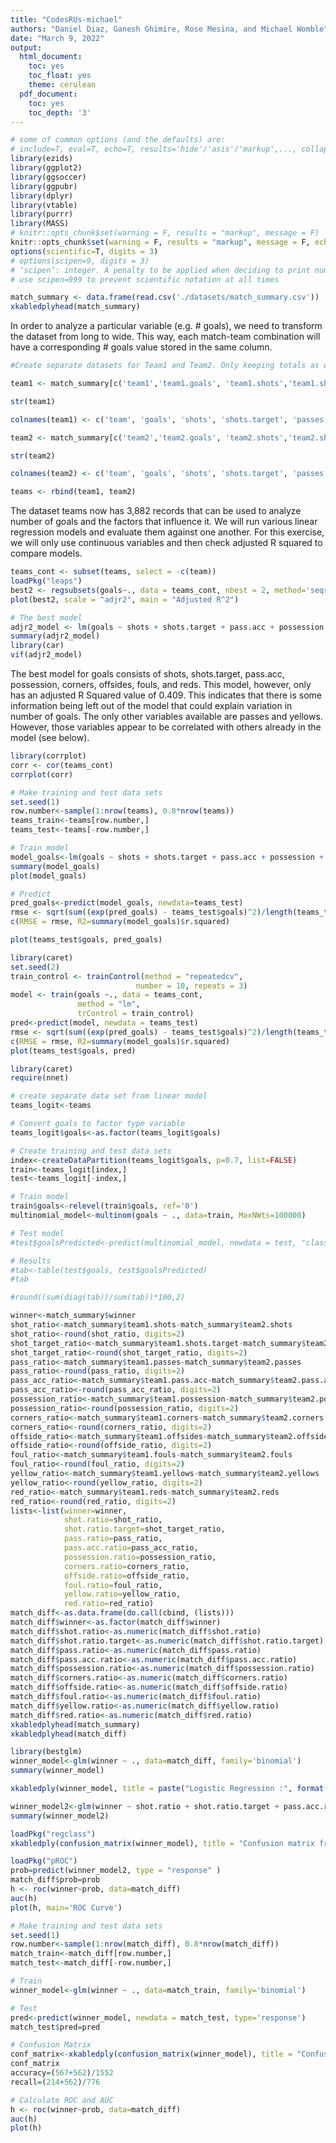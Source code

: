 ```yaml
---
title: "CodesRUs-michael"
authors: "Daniel Diaz, Ganesh Ghimire, Rose Mesina, and Michael Womble"
date: "March 9, 2022"
output:
  html_document:
    toc: yes
    toc_float: yes
    theme: cerulean
  pdf_document:
    toc: yes
    toc_depth: '3'
---
```


```r
# some of common options (and the defaults) are: 
# include=T, eval=T, echo=T, results='hide'/'asis'/'markup',..., collapse=F, warning=T, message=T, error=T, cache=T, fig.width=6, fig.height=4, fig.dim=c(6,4) #inches, fig.align='left'/'center','right', 
library(ezids)
library(ggplot2)
library(ggsoccer)
library(ggpubr)
library(dplyr)
library(vtable)
library(purrr)
library(MASS)
# knitr::opts_chunk$set(warning = F, results = "markup", message = F)
knitr::opts_chunk$set(warning = F, results = "markup", message = F, echo=F)
options(scientific=T, digits = 3) 
# options(scipen=9, digits = 3) 
# ‘scipen’: integer. A penalty to be applied when deciding to print numeric values in fixed or exponential notation.  Positive values bias towards fixed and negative towards scientific notation: fixed notation will be preferred unless it is more than ‘scipen’ digits wider.
# use scipen=999 to prevent scientific notation at all times
```

```r
match_summary <- data.frame(read.csv('./datasets/match_summary.csv'))
xkabledplyhead(match_summary)
```

In order to analyze a particular variable (e.g. # goals), we need to transform the dataset from long to wide. This way, each match-team combination will have a corresponding # goals value stored in the same column.

```r

#Create separate datasets for Team1 and Team2. Only keeping totals as well as the relevant team's stats

team1 <- match_summary[c('team1','team1.goals', 'team1.shots','team1.shots.target','team1.passes','team1.pass.acc','team1.possession','team1.corners','team1.offsides','team1.fouls','team1.yellows','team1.reds')]

str(team1)

colnames(team1) <- c('team', 'goals', 'shots', 'shots.target', 'passes','pass.acc', 'possession', 'corners', 'offsides', 'fouls', 'yellows', 'reds')

team2 <- match_summary[c('team2','team2.goals', 'team2.shots','team2.shots.target','team2.passes','team2.pass.acc','team2.possession','team2.corners','team2.offsides','team2.fouls','team2.yellows','team2.reds')]

str(team2)

colnames(team2) <- c('team', 'goals', 'shots', 'shots.target', 'passes','pass.acc', 'possession', 'corners', 'offsides', 'fouls', 'yellows', 'reds')

teams <- rbind(team1, team2)

```

The dataset teams now has 3,882 records that can be used to analyze number of goals and the factors that influence it. We will run various linear regression models and evaluate them against one another. For this exercise, we will only use continuous variables and then check adjusted R squared to compare models.

```r

teams_cont <- subset(teams, select = -c(team))
loadPkg("leaps")
best2 <- regsubsets(goals~., data = teams_cont, nbest = 2, method='seqrep')
plot(best2, scale = "adjr2", main = "Adjusted R^2")

# The best model
adjr2_model <- lm(goals ~ shots + shots.target + pass.acc + possession + corners + offsides + fouls + reds, data = teams_cont)
summary(adjr2_model)
library(car)
vif(adjr2_model)
```

The best model for goals consists of shots, shots.target, pass.acc, possession, corners, offsides, fouls, and reds. This model, however, only has an adjusted R Squared value of 0.409. This indicates that there is some information being left out of the model that could explain variation in number of goals. The only other variables available are passes and yellows. However, those variables appear to be correlated with others already in the model (see below). 

```r
library(corrplot)
corr <- cor(teams_cont)
corrplot(corr)
```

```r
# Make training and test data sets
set.seed(1)
row.number<-sample(1:nrow(teams), 0.8*nrow(teams))
teams_train<-teams[row.number,]
teams_test<-teams[-row.number,]

# Train model
model_goals<-lm(goals ~ shots + shots.target + pass.acc + possession + corners + offsides + fouls + reds, data=teams_train)
summary(model_goals)
plot(model_goals)

# Predict
pred_goals<-predict(model_goals, newdata=teams_test)
rmse <- sqrt(sum((exp(pred_goals) - teams_test$goals)^2)/length(teams_test$goals))
c(RMSE = rmse, R2=summary(model_goals)$r.squared)

plot(teams_test$goals, pred_goals)
```

```r
library(caret)
set.seed(2)
train_control <- trainControl(method = "repeatedcv",
                            number = 10, repeats = 3)
model <- train(goals ~., data = teams_cont,
               method = "lm",
               trControl = train_control)
pred<-predict(model, newdata = teams_test)
rmse <- sqrt(sum((exp(pred_goals) - teams_test$goals)^2)/length(teams_test$goals))
c(RMSE = rmse, R2=summary(model_goals)$r.squared)
plot(teams_test$goals, pred)
```

```r
library(caret)
require(nnet)

# create separate data set from linear model
teams_logit<-teams

# Convert goals to factor type variable
teams_logit$goals<-as.factor(teams_logit$goals)

# Create training and test data sets
index<-createDataPartition(teams_logit$goals, p=0.7, list=FALSE)
train<-teams_logit[index,]
test<-teams_logit[-index,]

# Train model
train$goals<-relevel(train$goals, ref='0')
multinomial_model<-multinom(goals ~ ., data=train, MaxNWts=100000)

# Test model
#test$goalsPredicted<-predict(multinomial_model, newdata = test, "class")

# Results
#tab<-table(test$goals, test$goalsPredicted)
#tab

#round((sum(diag(tab))/sum(tab))*100,2)
```

```r
winner<-match_summary$winner
shot_ratio<-match_summary$team1.shots-match_summary$team2.shots
shot_ratio<-round(shot_ratio, digits=2)
shot_target_ratio<-match_summary$team1.shots.target-match_summary$team2.shots.target
shot_target_ratio<-round(shot_target_ratio, digits=2)
pass_ratio<-match_summary$team1.passes-match_summary$team2.passes
pass_ratio<-round(pass_ratio, digits=2)
pass_acc_ratio<-match_summary$team1.pass.acc-match_summary$team2.pass.acc
pass_acc_ratio<-round(pass_acc_ratio, digits=2)
possession_ratio<-match_summary$team1.possession-match_summary$team2.possession
possession_ratio<-round(possession_ratio, digits=2)
corners_ratio<-match_summary$team1.corners-match_summary$team2.corners
corners_ratio<-round(corners_ratio, digits=2)
offside_ratio<-match_summary$team1.offsides-match_summary$team2.offsides
offside_ratio<-round(offside_ratio, digits=2)
foul_ratio<-match_summary$team1.fouls-match_summary$team2.fouls
foul_ratio<-round(foul_ratio, digits=2)
yellow_ratio<-match_summary$team1.yellows-match_summary$team2.yellows
yellow_ratio<-round(yellow_ratio, digits=2)
red_ratio<-match_summary$team1.reds-match_summary$team2.reds
red_ratio<-round(red_ratio, digits=2)
lists<-list(winner=winner,
            shot.ratio=shot_ratio,
            shot.ratio.target=shot_target_ratio,
            pass.ratio=pass_ratio,
            pass.acc.ratio=pass_acc_ratio,
            possession.ratio=possession_ratio,
            corners.ratio=corners_ratio,
            offside.ratio=offside_ratio,
            foul.ratio=foul_ratio,
            yellow.ratio=yellow_ratio,
            red.ratio=red_ratio)
match_diff<-as.data.frame(do.call(cbind, (lists)))
match_diff$winner<-as.factor(match_diff$winner)
match_diff$shot.ratio<-as.numeric(match_diff$shot.ratio)
match_diff$shot.ratio.target<-as.numeric(match_diff$shot.ratio.target)
match_diff$pass.ratio<-as.numeric(match_diff$pass.ratio)
match_diff$pass.acc.ratio<-as.numeric(match_diff$pass.acc.ratio)
match_diff$possession.ratio<-as.numeric(match_diff$possession.ratio)
match_diff$corners.ratio<-as.numeric(match_diff$corners.ratio)
match_diff$offside.ratio<-as.numeric(match_diff$offside.ratio)
match_diff$foul.ratio<-as.numeric(match_diff$foul.ratio)
match_diff$yellow.ratio<-as.numeric(match_diff$yellow.ratio)
match_diff$red.ratio<-as.numeric(match_diff$red.ratio)
xkabledplyhead(match_summary)
xkabledplyhead(match_diff)
```

```r
library(bestglm)
winner_model<-glm(winner ~ ., data=match_diff, family='binomial')
summary(winner_model)

xkabledply(winner_model, title = paste("Logistic Regression :", format(formula(winner_model)) ))

winner_model2<-glm(winner ~ shot.ratio + shot.ratio.target + pass.acc.ratio + corners.ratio, data = match_diff, family='binomial')
summary(winner_model2)
```

```r
loadPkg("regclass")
xkabledply(confusion_matrix(winner_model), title = "Confusion matrix from Logit Model" )
```

```r
loadPkg("pROC")
prob=predict(winner_model2, type = "response" )
match_diff$prob=prob
h <- roc(winner~prob, data=match_diff)
auc(h)
plot(h, main='ROC Curve')
```

```r
# Make training and test data sets
set.seed(1)
row.number<-sample(1:nrow(match_diff), 0.8*nrow(match_diff))
match_train<-match_diff[row.number,]
match_test<-match_diff[-row.number,]

# Train
winner_model<-glm(winner ~ ., data=match_train, family='binomial')

# Test
pred<-predict(winner_model, newdata = match_test, type='response')
match_test$pred=pred

# Confusion Matrix
conf_matrix<-xkabledply(confusion_matrix(winner_model), title = "Confusion matrix from Logit Model" )
conf_matrix
accuracy=(567+562)/1552
recall=(214+562)/776

# Calculate ROC and AUC
h <- roc(winner~prob, data=match_diff)
auc(h)
plot(h)
```